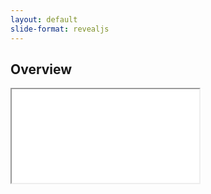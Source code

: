 ```yaml
---
layout: default
slide-format: revealjs
---
```


## Overview

```{=html}
<iframe class="slide-deck" src="demo/"></iframe>
```